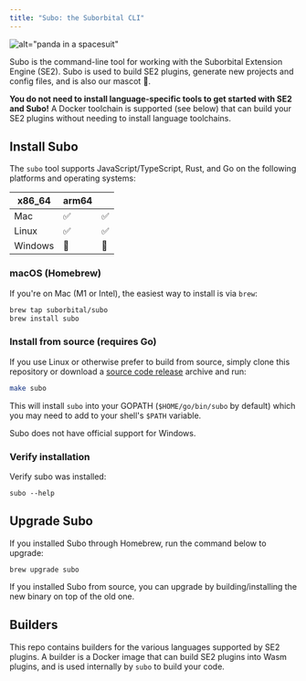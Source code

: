 ```yaml
---
title: "Subo: the Suborbital CLI"
---
```


![alt="panda in a spacesuit"](/images/129103528-8b013445-a8a2-44bb-8b39-65d912a66767.png)

Subo is the command-line tool for working with the Suborbital Extension Engine (SE2). Subo is used to build SE2 plugins, generate new projects and config files, and is also our mascot 🐼.

**You do not need to install language-specific tools to get started with SE2 and Subo!** A Docker toolchain is supported (see below) that can build your SE2 plugins without needing to install language toolchains.

## Install Subo[](#install-subo "Direct link to heading")

The `subo` tool supports JavaScript/TypeScript, Rust, and Go on the following platforms and operating systems:

| x86\_64 | arm64 |    |
| ------- | ----- | -- |
| Mac     | ✅     | ✅  |
| Linux   | ✅     | ✅  |
| Windows | 🚫    | 🚫 |

### macOS (Homebrew)[](#macos-homebrew "Direct link to heading")

If you're on Mac (M1 or Intel), the easiest way to install is via `brew`:

```bash
brew tap suborbital/subo
brew install subo

```

### Install from source (requires Go)[](#install-from-source-requires-go "Direct link to heading")

If you use Linux or otherwise prefer to build from source, simply clone this repository or download a [source code release](https://github.com/suborbital/subo/releases/latest) archive and run:

```bash
make subo

```

This will install `subo` into your GOPATH (`$HOME/go/bin/subo` by default) which you may need to add to your shell's `$PATH` variable.

Subo does not have official support for Windows.

### Verify installation[](#verify-installation "Direct link to heading")

Verify subo was installed:

```
subo --help

```

## Upgrade Subo[](#upgrade-subo "Direct link to heading")

If you installed Subo through Homebrew, run the command below to upgrade:

```
brew upgrade subo

```

If you installed Subo from source, you can upgrade by building/installing the new binary on top of the old one.

## Builders[](#builders "Direct link to heading")

This repo contains builders for the various languages supported by SE2 plugins. A builder is a Docker image that can build SE2 plugins into Wasm plugins, and is used internally by `subo` to build your code.